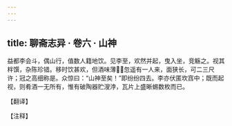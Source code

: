 ```yaml
---
---
---
```

title: 聊斋志异 · 卷六 · 山神
---

益都李会斗，偶山行，值数人籍地饮。见李至，欢然并起，曳入坐，竞觞之。视其柈馔，杂陈珍错。移时饮甚欢，但酒味薄，忽遥有一人来，面狭长，可二三尺许；冠之高细称是。众惊曰：“山神至矣！”即纷纷四去。李亦伏匿坎窞中；既而起视，则肴酒一无所有，惟有破陶器贮溲浡，瓦片上盛晰蜴数枚而已。

【翻译】

【注释】

